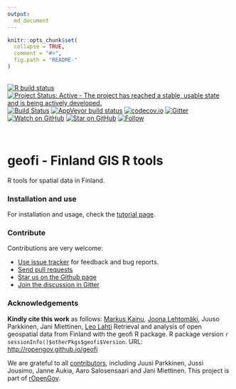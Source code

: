```yaml
---
output: 
  md_document
---
```


```r
knitr::opts_chunk$set(
  collapse = TRUE,
  comment = "#>",
  fig.path = "README-"
)
```

<br>
<!-- badges: start -->
[![R build status](https://github.com/rOpenGov/geofi//workflows/R-CMD-check/badge.svg)](https://github.com/rOpenGov/geofi//actions)
[![Project Status: Active - The project has reached a stable, usable state and is being actively
developed.](http://www.repostatus.org/badges/latest/active.svg)](http://www.repostatus.org/#active)
[![Build Status](https://api.travis-ci.org/rOpenGov/geofi.png)](https://travis-ci.org/rOpenGov/geofi)
[![AppVeyor build status](https://ci.appveyor.com/api/projects/status/github/rOpenGov/geofi?branch=master&svg=true)](https://ci.appveyor.com/project/rOpenGov/geofi)
[![codecov.io](https://codecov.io/github/rOpenGov/geofi/coverage.svg?branch=master)](https://codecov.io/github/rOpenGov/geofi?branch=master)
[![Gitter](https://badges.gitter.im/rOpenGov/geofi.svg)](https://gitter.im/rOpenGov/geofi?utm_source=badge&utm_medium=badge&utm_campaign=pr-badge)
[![Watch on GitHub][github-watch-badge]][github-watch]
[![Star on GitHub][github-star-badge]][github-star]
[![Follow](https://img.shields.io/twitter/follow/ropengov.svg?style=social)](https://twitter.com/intent/follow?screen_name=ropengov)

<!--[![CRAN published](http://www.r-pkg.org/badges/version/geofi)](http://www.r-pkg.org/pkg/geofi)-->
<!--[![Downloads](http://cranlogs.r-pkg.org/badges/grand-total/geofi)](https://cran.r-project.org/package=geofi)-->
<!--[![Downloads](http://cranlogs.r-pkg.org/badges/geofi)](https://cran.r-project.org/package=geofi)-->
<!-- badges: end -->

<br>

geofi - Finland GIS R tools
======

<!-- README.md is generated from README.Rmd. Please edit that file -->

R tools for spatial data in Finland.

### Installation and use

For installation and usage, check the [tutorial page](https://ropengov.github.io/geofi/articles/geofi_datasets.html).

### Contribute

Contributions are very welcome:

  * [Use issue tracker](https://github.com/ropengov/geofi/issues) for feedback and bug reports.
  * [Send pull requests](https://github.com/ropengov/geofi/)
  * [Star us on the Github page](https://github.com/ropengov/geofi)
  * [Join the discussion in Gitter](https://gitter.im/rOpenGov/geofi)


### Acknowledgements

**Kindly cite this work** as follows: 
[Markus Kainu](https://github.com/muuankarski), [Joona Lehtomäki](https://github.com/jlehtoma), Juuso Parkkinen, Jani Miettinen, [Leo Lahti](https://github.com/antagomir)
Retrieval and analysis of open geospatial data from Finland with the geofi R package. R package version `r sessionInfo()$otherPkgs$geofi$Version`. URL: [http://ropengov.github.io/geofi](http://ropengov.github.io/geofi)



We are grateful to all [contributors](https://github.com/rOpenGov/geofi/graphs/contributors), including Juusi Parkkinen, Jussi Jousimo, Janne Aukia, Aaro Salosensaari and Jani Miettinen. This project is part of [rOpenGov](http://ropengov.github.io).


[github-watch-badge]: https://img.shields.io/github/watchers/ropengov/eurostat.svg?style=social
[github-watch]: https://github.com/ropengov/eurostat/watchers
[github-star-badge]: https://img.shields.io/github/stars/ropengov/eurostat.svg?style=social
[github-star]: https://github.com/ropengov/eurostat/stargazers
[twitter]: https://twitter.com/intent/tweet?text=Check%20out%20eurostat!%20%E2%9C%A8%20Recognize%20all%20contributors,%20not%20just%20the%20ones%20who%20commit%20code%20%E2%9C%A8%20https://github.com/ropengov/eurostat%20%F0%9F%A4%97
[twitter-badge]: https://img.shields.io/twitter/url/https/github.com/ropengov/eurostat.svg?style=social


